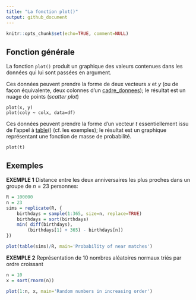 ```yaml
---
title: "La fonction plot()"
output: github_document
---
```


```r
knitr::opts_chunk$set(echo=TRUE, comment=NULL)
```

## Fonction générale

La fonction `plot()` produit un graphique des valeurs contenues dans les données qui lui sont passées en argument.

Ces données peuvent prendre la forme de deux vecteurs $x$ et $y$ (ou de façon équivalente, deux colonnes d'un [cadre_donnees](cadre de données)); le résultat est un nuage de points (*scatter plot*)

    plot(x, y)
    plot(coly ~ colx, data=df)

Ces données peuvent prendre la forme d'un vecteur $t$ essentiellement issu de l'appel à [table](table)() (cf. les exemples); le résultat est un graphique représentant une fonction de masse de probabilité.

    plot(t)

## Exemples

**EXEMPLE 1** Distance entre les deux anniversaires les plus proches dans un groupe de $n = 23$ personnes:

```r
R = 100000
n = 23
sims = replicate(R, {
    birthdays = sample(1:365, size=n, replace=TRUE)
    birthdays = sort(birthdays)
    min( diff(birthdays),
        (birthdays[1] + 365) - birthdays[n])
})

plot(table(sims)/R, main='Probability of near matches')
```

**EXEMPLE 2** Représentation de 10 nombres aléatoires normaux triés par ordre croissant

```r
n = 10
x = sort(rnorm(n))

plot(1:n, x, main='Random numbers in increasing order')
```

